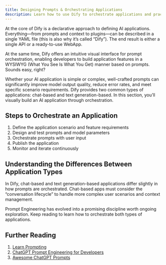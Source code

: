 ```yaml
---
title: Designing Prompts & Orchestrating Applications
description: Learn how to use Dify to orchestrate applications and practice Prompt Engineering. By leveraging two built-in application types, you can build high-value AI applications.
---
```


At the core of Dify is a declarative approach to defining AI applications. Everything—from prompts and context to plugins—can be described in a single YAML file (this is also why it’s called “Dify”). The end result is either a single API or a ready-to-use WebApp.

At the same time, Dify offers an intuitive visual interface for prompt orchestration, enabling developers to build application features in a WYSIWYG (What You See Is What You Get) manner based on prompts. Sounds easy, right?

Whether your AI application is simple or complex, well-crafted prompts can significantly improve model output quality, reduce error rates, and meet specific scenario requirements. Dify provides two common types of applications: chat-based and text generation-based. In this section, you’ll visually build an AI application through orchestration.

## Steps to Orchestrate an Application

1.	Define the application scenario and feature requirements
2.	Design and test prompts and model parameters
3.	Orchestrate prompts with user input
4.	Publish the application
5.	Monitor and iterate continuously

## Understanding the Differences Between Application Types

In Dify, chat-based and text generation-based applications differ slightly in how prompts are orchestrated. Chat-based apps must consider the “conversation lifecycle” to handle more complex user scenarios and context management.

Prompt Engineering has evolved into a promising discipline worth ongoing exploration. Keep reading to learn how to orchestrate both types of applications.

## Further Reading

1. [Learn Prompting](https://learnprompting.org/)
2. [ChatGPT Prompt Engineering for Developers](https://www.deeplearning.ai/short-courses/chatgpt-prompt-engineering-for-developers/)
3. [Awesome ChatGPT Prompts](https://github.com/f/awesome-chatgpt-prompts)
